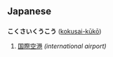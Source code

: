 == Japanese ==
=== {{Furigana}} ===
'''こくさいくうこう''' ([[kokusaikūkō|kokusai-kūkō]])

# [[国際空港]] ''(international airport)''
